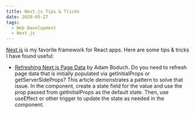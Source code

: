 ```yaml
---
title: Next.js Tips & Tricks
date: 2020-05-27
tags:
  - Web Development
  - Next.js
---
```


[Next.js](https://nextjs.org/) is my favorite framework for React apps. Here are some tips & tricks I have found useful:

- [Refreshing Next.js Page Data](http://www.boduch.ca/2019/04/refreshing-nextjs-page-data.html) by Adam Boduch. Do you need to refresh page data that is initially populated via getInitialProps or getServerSideProps? This article demonstrates a pattern to solve that issue. In the component, create a state field for the value and use the prop passed from getInitialProps as the default state. Then, use useEffect or other trigger to update the state as needed in the component.